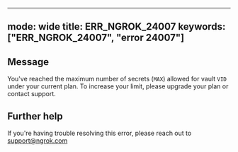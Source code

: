 
---
mode: wide
title: ERR_NGROK_24007
keywords: ["ERR_NGROK_24007", "error 24007"]
---

## Message
You've reached the maximum number of secrets (`MAX`) allowed for vault `VID` under your current plan. To increase your limit, please upgrade your plan or contact support.




## Further help
If you're having trouble resolving this error, please reach out to [support@ngrok.com](mailto:support@ngrok.com?subject=Help%20with%20ERR_NGROK_24007)

